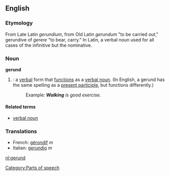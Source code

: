 ==English==
===Etymology===
From Late Latin ''gerundium'', from Old Latin ''gerundum'' "to be carried out," gerundive of ''gerere'' "to bear, carry." In Latin, a verbal noun used for all cases of the infinitive but the nominative.

===Noun===
{{wikipedia}}
'''gerund'''

#{{grammar}}: a [[verbal]] form that [[function]]s as a [[verbal noun]]. (In English, a gerund has the same spelling as a [[present participle]], but functions differently.)
#:Example: '''''Walking''' is good exercise.''

====Related terms====
*[[verbal noun]]

===Translations===
*French: [[gérondif]] ''m''
*Italian: [[gerundio]] ''m''

[[Category:Parts of speech]]

[[nl:gerund]]